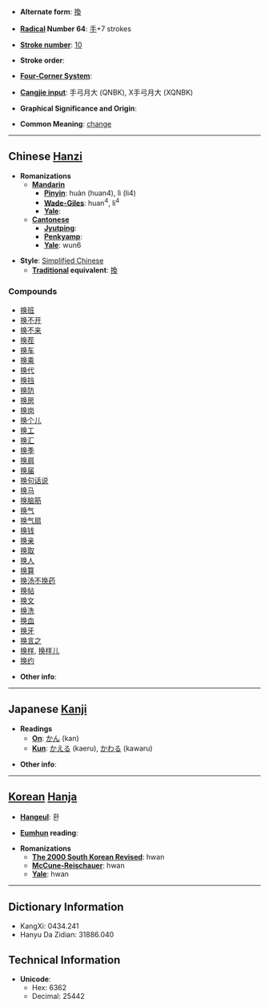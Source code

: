 * '''Alternate form''': [[換]]

* '''[[Wiktionary:Chinese radical index| Radical]] Number 64''': [[Wiktionary:Chinese radical index 手|手]]+7 strokes

* '''[[Wiktionary:Chinese total strokes index|Stroke number]]''': [[Wiktionary:Chinese total strokes index 10|10]]

* '''Stroke order''': 

* '''[[Wiktionary:Chinese four corner index|Four-Corner System]]''': 

* '''[[Wiktionary:Chinese Cangjie index|Cangjie input]]''': 手弓月大 (QNBK), X手弓月大 (XQNBK)

* '''Graphical Significance and Origin''': 

* '''Common Meaning''': [[change]]

----

== Chinese [[Hanzi]] ==

* '''Romanizations'''
** '''[[Mandarin]]'''
*** '''[[Pinyin]]''': huàn (huan4), lì (li4)
*** '''[[Wade-Giles]]''': huan<sup>4</sup>, li<sup>4</sup>
*** '''[[Yale]]''': 
** '''[[Cantonese]]'''
*** '''[[Jyutping]]''':
*** '''[[Penkyamp]]''': 
*** '''[[Yale]]''': wun6

* '''Style''': [[Simplified Chinese]] 
** '''[[Traditional Chinese|Traditional]] equivalent''': [[換]]

===Compounds===
*[[换班]]
*[[换不开]]
*[[换不来]]
*[[换茬]]
*[[换车]]
*[[换乘]]
*[[换代]]
*[[换挡]]
*[[换防]]
*[[换房]]
*[[换岗]]
*[[换个儿]]
*[[换工]]
*[[换汇]]
*[[换季]]
*[[换肩]]
*[[换届]]
*[[换句话说]]
*[[换马]]
*[[换脑筋]]
*[[换气]]
*[[换气扇]]
*[[换钱]]
*[[换亲]]
*[[换取]]
*[[换人]]
*[[换算]]
*[[换汤不换药]]
*[[换帖]]
*[[换文]]
*[[换洗]]
*[[换血]]
*[[换牙]]
*[[换言之]]
*[[换样]], [[换样儿]]
*[[换约]]

* '''Other info''': 

----

== Japanese [[Kanji]] ==

* '''Readings'''
** '''[[On]]''': [[かん]] (kan)
** '''[[Kun]]''': [[かえる]] (kaeru), [[かわる]] (kawaru)

* '''Other info''':  

----

== [[Korean]] [[Hanja]] ==

* '''[[Hangeul]]''': 환

* '''[[Eumhun]] reading''': 

* '''Romanizations'''
** '''[[The 2000 South Korean Revised Romanization|The 2000 South Korean Revised]]''': hwan
** '''[[McCune-Reischauer]]''': hwan
** '''[[Yale]]''': hwan

----

== Dictionary Information ==

* KangXi: 0434.241
* Hanyu Da Zidian: 31886.040

== Technical Information ==

* '''Unicode''':
** Hex: 6362
** Decimal: 25442